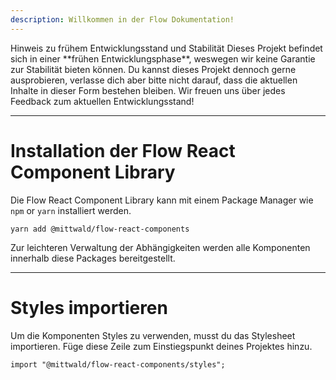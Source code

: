 ```yaml
---
description: Willkommen in der Flow Dokumentation!
---
```


<Alert>
  <Heading>Hinweis zu frühem Entwicklungsstand und Stabilität</Heading>
  <Content>
    Dieses Projekt befindet sich in einer **frühen Entwicklungsphase**, weswegen
    wir keine Garantie zur Stabilität bieten können. Du kannst dieses Projekt
    dennoch gerne ausprobieren, verlasse dich aber bitte nicht darauf, dass die
    aktuellen Inhalte in dieser Form bestehen bleiben. Wir freuen uns über jedes
    Feedback zum aktuellen Entwicklungsstand!
  </Content>
</Alert>

---

# Installation der Flow React Component Library

Die Flow React Component Library kann mit einem Package Manager wie `npm` or
`yarn` installiert werden.

```shell
yarn add @mittwald/flow-react-components
```

Zur leichteren Verwaltung der Abhängigkeiten werden alle Komponenten innerhalb
diese Packages bereitgestellt.

---

# Styles importieren

Um die Komponenten Styles zu verwenden, musst du das Stylesheet importieren.
Füge diese Zeile zum Einstiegspunkt deines Projektes hinzu.

```
import "@mittwald/flow-react-components/styles";
```
